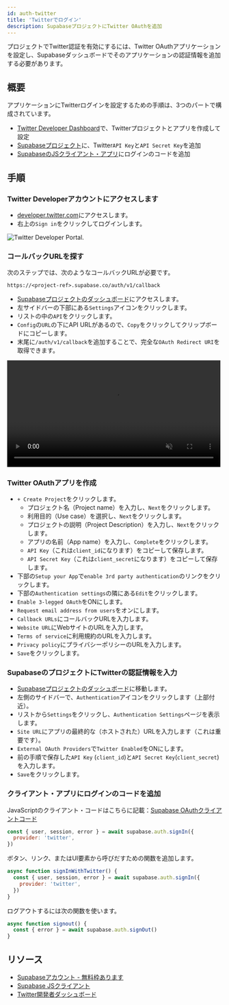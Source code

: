 ```yaml
---
id: auth-twitter
title: 'Twitterでログイン'
description: SupabaseプロジェクトにTwitter OAuthを追加
---
```



プロジェクトでTwitter認証を有効にするには、Twitter OAuthアプリケーションを設定し、Supabaseダッシュボードでそのアプリケーションの認証情報を追加する必要があります。

## 概要

アプリケーションにTwitterログインを設定するための手順は、3つのパートで構成されています。

- [Twitter Developer Dashboard](https://developer.twitter.com/en/portal/dashboard)で、Twitterプロジェクトとアプリを作成して設定
- [Supabaseプロジェクト](https://api.supabase.com)に、Twitter`API Key`と`API Secret Key`を追加
- [SupabaseのJSクライアント・アプリ](https://github.com/supabase/supabase-js)にログインのコードを追加

## 手順

### Twitter Developerアカウントにアクセスします

- [developer.twitter.com](https://developer.twitter.com)にアクセスします。
- 右上の`Sign in`をクリックしてログインします。

![Twitter Developer Portal.](/img/guides/auth-twitter/twitter-portal.png)

### コールバックURLを探す

次のステップでは、次のようなコールバックURLが必要です。

`https://<project-ref>.supabase.co/auth/v1/callback`

- [Supabaseプロジェクトのダッシュボード](https://api.supabase.com)にアクセスします。
- 左サイドバーの下部にある`Settings`アイコンをクリックします。
- リストの中の`API`をクリックします。
- `Config`の`URL`の下にAPI URLがあるので、`Copy`をクリックしてクリップボードにコピーします。
- 末尾に`/auth/v1/callback`を追加することで、完全な`OAuth Redirect URI`を取得できます。

<video width="99%" muted playsInline controls="true">
  <source src="/docs/videos/api/api-url-and-key.mp4" type="video/mp4" muted playsInline />
</video>

### Twitter OAuthアプリを作成

- `+ Create Project`をクリックします。
  - プロジェクト名（Project name）を入力し、`Next`をクリックします。
  - 利用目的（Use case）を選択し、`Next`をクリックします。
  - プロジェクトの説明（Project Description）を入力し、`Next`をクリックします。
  - アプリの名前（App name）を入力し、`Complete`をクリックします。
  - `API Key`（これは`client_id`になります）をコピーして保存します。
  - `API Secret Key`（これは`client_secret`になります）をコピーして保存します。
- 下部の`Setup your App`で`enable 3rd party authentication`のリンクをクリックします。
- 下部の`Authentication settings`の隣にある`Edit`をクリックします。
- `Enable 3-legged OAuth`をONにします。
- `Request email address from users`をオンにします。
- `Callback URLs`にコールバックURLを入力します。
- `Website URL`にWebサイトのURLを入力します。
- `Terms of service`に利用規約のURLを入力します。
- `Privacy policy`にプライバシーポリシーのURLを入力します。
- `Save`をクリックします。

### SupabaseのプロジェクトにTwitterの認証情報を入力

- [Supabaseプロジェクトのダッシュボード](https://api.supabase.com)に移動します。
- 左側のサイドバーで、`Authentication`アイコンをクリックします（上部付近）。
- リストから`Settings`をクリックし、`Authentication Settings`ページを表示します。
- `Site URL`にアプリの最終的な（ホストされた）URLを入力します（これは重要です）。
- `External OAuth Providers`で`Twitter Enabled`をONにします。
- 前の手順で保存した`API Key` (`client_id`)と`API Secret Key`(`client_secret`)を入力します。
- `Save`をクリックします。

### クライアント・アプリにログインのコードを追加

JavaScriptのクライアント・コードはこちらに記載：[Supabase OAuthクライアントコード](/docs/reference/javascript/auth-signin#sign-in-using-third-party-providers)

```js
const { user, session, error } = await supabase.auth.signIn({
  provider: 'twitter',
})
```

ボタン、リンク、またはUI要素から呼びだすための関数を追加します。

```js
async function signInWithTwitter() {
  const { user, session, error } = await supabase.auth.signIn({
    provider: 'twitter',
  })
}
```

ログアウトするには次の関数を使います。

```js
async function signout() {
  const { error } = await supabase.auth.signOut()
}
```

## リソース

- [Supabaseアカウント - 無料枠あります](https://supabase.com)
- [Supabase JSクライアント](https://github.com/supabase/supabase-js)
- [Twitter開発者ダッシュボード](https://developer.twitter.com/en/portal/dashboard)
